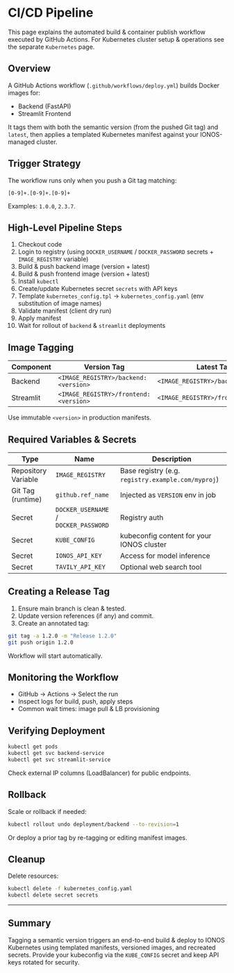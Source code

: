 # CI/CD Pipeline

This page explains the automated build & container publish workflow executed by GitHub Actions. For Kubernetes cluster setup & operations see the separate `Kubernetes` page.

## Overview
A GitHub Actions workflow (`.github/workflows/deploy.yml`) builds Docker images for:
- Backend (FastAPI)
- Streamlit Frontend

It tags them with both the semantic version (from the pushed Git tag) and `latest`, then applies a templated Kubernetes manifest against your IONOS-managed cluster.

## Trigger Strategy
The workflow runs only when you push a Git tag matching:
```
[0-9]+.[0-9]+.[0-9]+
```
Examples: `1.0.0`, `2.3.7`.

## High-Level Pipeline Steps
1. Checkout code
2. Login to registry (using `DOCKER_USERNAME` / `DOCKER_PASSWORD` secrets + `IMAGE_REGISTRY` variable)
3. Build & push backend image (version + latest)
4. Build & push frontend image (version + latest)
5. Install `kubectl`
6. Create/update Kubernetes secret `secrets` with API keys
7. Template `kubernetes_config.tpl` → `kubernetes_config.yaml` (env substitution of image names)
8. Validate manifest (client dry run)
9. Apply manifest
10. Wait for rollout of `backend` & `streamlit` deployments

## Image Tagging
| Component | Version Tag | Latest Tag |
|-----------|-------------|------------|
| Backend   | `<IMAGE_REGISTRY>/backend:<version>` | `<IMAGE_REGISTRY>/backend:latest` |
| Streamlit | `<IMAGE_REGISTRY>/frontend:<version>` | `<IMAGE_REGISTRY>/frontend:latest` |

Use immutable `<version>` in production manifests.

## Required Variables & Secrets
| Type | Name | Description |
|------|------|-------------|
| Repository Variable | `IMAGE_REGISTRY` | Base registry (e.g. `registry.example.com/myproj`) |
| Git Tag (runtime) | `github.ref_name` | Injected as `VERSION` env in job |
| Secret | `DOCKER_USERNAME` / `DOCKER_PASSWORD` | Registry auth |
| Secret | `KUBE_CONFIG` | kubeconfig content for your IONOS cluster |
| Secret | `IONOS_API_KEY` | Access for model inference |
| Secret | `TAVILY_API_KEY` | Optional web search tool |

## Creating a Release Tag
1. Ensure main branch is clean & tested.
2. Update version references (if any) and commit.
3. Create an annotated tag:
```bash
git tag -a 1.2.0 -m "Release 1.2.0"
git push origin 1.2.0
```
Workflow will start automatically.

## Monitoring the Workflow
- GitHub → Actions → Select the run
- Inspect logs for build, push, apply steps
- Common wait times: image pull & LB provisioning

## Verifying Deployment
```bash
kubectl get pods
kubectl get svc backend-service
kubectl get svc streamlit-service
```
Check external IP columns (LoadBalancer) for public endpoints.

## Rollback
Scale or rollback if needed:
```bash
kubectl rollout undo deployment/backend --to-revision=1
```
Or deploy a prior tag by re-tagging or editing manifest images.

## Cleanup
Delete resources:
```bash
kubectl delete -f kubernetes_config.yaml
kubectl delete secret secrets
```
---
## Summary
Tagging a semantic version triggers an end-to-end build & deploy to IONOS Kubernetes using templated manifests, versioned images, and recreated secrets. Provide your kubeconfig via the `KUBE_CONFIG` secret and keep API keys rotated for security.
